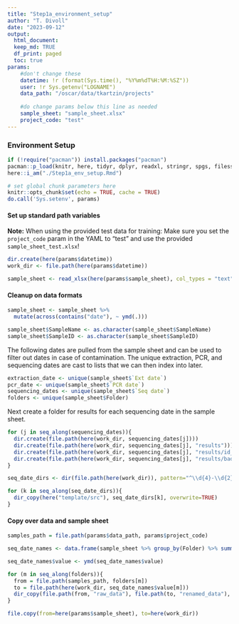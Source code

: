 ```yaml
---
title: "Step1a_environment_setup"
author: "T. Divoll"
date: "2023-09-12"
output: 
  html_document:
  keep_md: TRUE
  df_print: paged
  toc: true
params:
    #don't change these
    datetime: !r (format(Sys.time(), "%Y%m%dT%H:%M:%SZ"))
    user: !r Sys.getenv("LOGNAME")
    data_path: "/oscar/data/tkartzin/projects"
  
    #do change params below this line as needed
    sample_sheet: "sample_sheet.xlsx"
    project_code: "test"
---
```


### Environment Setup
```r
if (!require("pacman")) install.packages("pacman")
pacman::p_load(knitr, here, tidyr, dplyr, readxl, stringr, spgs, filesstrings, lubridate, fs)
here::i_am("./Step1a_env_setup.Rmd")
```

```r
# set global chunk parameters here
knitr::opts_chunk$set(echo = TRUE, cache = TRUE)
do.call('Sys.setenv', params)
```

#### Set up standard path variables

**Note:** When using the provided test data for training:
Make sure you set the `project_code` param in the YAML to "test" and use the provided `sample_sheet_test.xlsx`!

```r
dir.create(here(params$datetime))
work_dir <- file.path(here(params$datetime))

sample_sheet <- read_xlsx(here(params$sample_sheet), col_types = "text")
```

#### Cleanup on data formats
```r
sample_sheet <- sample_sheet %>%
  mutate(across(contains("date"), ~ ymd(.)))

sample_sheet$SampleName <- as.character(sample_sheet$SampleName)
sample_sheet$SampleID <- as.character(sample_sheet$SampleID)
```

The following dates are pulled from the sample sheet and can be used to filter out dates in case of contamination. The unique extraction, PCR, and sequencing dates are cast to lists that we can then index into later.
```r
extraction_date <- unique(sample_sheet$`Ext date`)
pcr_date <- unique(sample_sheet$`PCR date`)
sequencing_dates <- unique(sample_sheet$`Seq date`)
folders <- unique(sample_sheet$Folder)
```

Next create a folder for results for each sequencing date in the sample sheet.
```r
for (j in seq_along(sequencing_dates)){
  dir.create(file.path(here(work_dir, sequencing_dates[j])))
  dir.create(file.path(here(work_dir, sequencing_dates[j], "results")))
  dir.create(file.path(here(work_dir, sequencing_dates[j], "results/id_data")))
  dir.create(file.path(here(work_dir, sequencing_dates[j], "results/bad_controls_path")))
}

seq_date_dirs <- dir(file.path(here(work_dir)), pattern="^\\d{4}-\\d{2}-\\d{2}", full.names=TRUE)

for (k in seq_along(seq_date_dirs)){
  dir_copy(here("template/src"), seq_date_dirs[k], overwrite=TRUE)
}
```

#### Copy over data and sample sheet
```r
samples_path = file.path(params$data_path, params$project_code)

seq_date_names <- data.frame(sample_sheet %>% group_by(Folder) %>% summarise(value = unique(`Seq date`)))

seq_date_names$value <- ymd(seq_date_names$value)

for (m in seq_along(folders)){
  from = file.path(samples_path, folders[m])
  to = file.path(here(work_dir, seq_date_names$value[m]))
  dir_copy(file.path(from, "raw_data"), file.path(to, "renamed_data"), overwrite=TRUE)
}

file.copy(from=here(params$sample_sheet), to=here(work_dir))
```